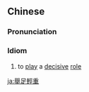 {{also|举足轻重}}
==Chinese==
{{zh-forms|s=举足轻重|type=112}}

===Pronunciation===
{{zh-pron
|m=jǔzúqīngzhòng
|c=geoi2 zuk1 hing1 cung5
|cat=cy
}}

===Idiom===
{{zh-idiom}}

# to [[play]] a [[decisive]] [[role]]

[[ja:舉足輕重]]
